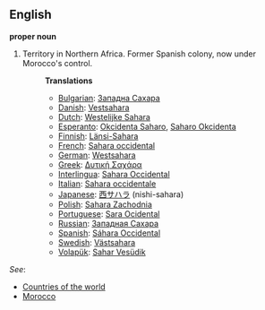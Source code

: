 ==English==

'''proper noun'''

# Territory in Northern Africa. Former Spanish colony, now under Morocco's control.
#:'''Translations'''
#:*[[Bulgarian]]: [[Западна Сахара]]
#:*[[Danish]]: [[Vestsahara]]
#:*[[Dutch]]: [[Westelijke Sahara]]
#:*[[Esperanto]]: [[Okcidenta Saharo]], [[Saharo Okcidenta]]
#:*[[Finnish]]: [[Länsi-Sahara]]
#:*[[French]]: [[Sahara occidental]]
#:*[[German]]: [[Westsahara]]
#:*[[Greek]]: [[Δυτική Σαχάρα]]
#:*[[Interlingua]]: [[Sahara Occidental]]
#:*[[Italian]]: [[Sahara occidentale]]
#:*[[Japanese]]: [[西サハラ]] (nishi-sahara)
#:*[[Polish]]: [[Sahara Zachodnia]]
#:*[[Portuguese]]: [[Sara Ocidental]]
#:*[[Russian]]: [[Западная Сахара]]
#:*[[Spanish]]: [[Sáhara Occidental]]
#:*[[Swedish]]: [[Västsahara]]
#:*[[Volapük]]: [[Sahar Vesüdik]]

''See'': 
*[[Countries of the world]]
*[[Morocco]]